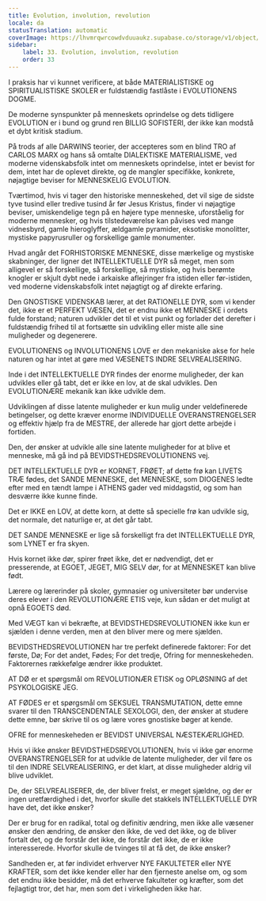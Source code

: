 ```yaml
---
title: Evolution, involution, revolution
locale: da
statusTranslation: automatic
coverImage: https://lhvmrqwrcowdvduuaukz.supabase.co/storage/v1/object/public/strapi-uploads/small_cover-educacion-fundamental.webp-2d51a7828a2b1309555be27f7e2a61a0.webp
sidebar:
    label: 33. Evolution, involution, revolution
    order: 33
---
```

I praksis har vi kunnet verificere, at både MATERIALISTISKE og SPIRITUALISTISKE SKOLER er fuldstændig fastlåste i EVOLUTIONENS DOGME.

De moderne synspunkter på menneskets oprindelse og dets tidligere EVOLUTION er i bund og grund ren BILLIG SOFISTERI, der ikke kan modstå et dybt kritisk stadium.

På trods af alle DARWINS teorier, der accepteres som en blind TRO af CARLOS MARX og hans så omtalte DIALEKTISKE MATERIALISME, ved moderne videnskabsfolk intet om menneskets oprindelse, intet er bevist for dem, intet har de oplevet direkte, og de mangler specifikke, konkrete, nøjagtige beviser for MENNESKELIG EVOLUTION.

Tværtimod, hvis vi tager den historiske menneskehed, det vil sige de sidste tyve tusind eller tredive tusind år før Jesus Kristus, finder vi nøjagtige beviser, umiskendelige tegn på en højere type menneske, uforståelig for moderne mennesker, og hvis tilstedeværelse kan påvises ved mange vidnesbyrd, gamle hieroglyffer, ældgamle pyramider, eksotiske monolitter, mystiske papyrusruller og forskellige gamle monumenter.

Hvad angår det FORHISTORISKE MENNESKE, disse mærkelige og mystiske skabninger, der ligner det INTELLEKTUELLE DYR så meget, men som alligevel er så forskellige, så forskellige, så mystiske, og hvis berømte knogler er skjult dybt nede i arkaiske aflejringer fra istiden eller før-istiden, ved moderne videnskabsfolk intet nøjagtigt og af direkte erfaring.

Den GNOSTISKE VIDENSKAB lærer, at det RATIONELLE DYR, som vi kender det, ikke er et PERFEKT VÆSEN, det er endnu ikke et MENNESKE i ordets fulde forstand; naturen udvikler det til et vist punkt og forlader det derefter i fuldstændig frihed til at fortsætte sin udvikling eller miste alle sine muligheder og degenerere.

EVOLUTIONENS og INVOLUTIONENS LOVE er den mekaniske akse for hele naturen og har intet at gøre med VÆSENETS INDRE SELVREALISERING.

Inde i det INTELLEKTUELLE DYR findes der enorme muligheder, der kan udvikles eller gå tabt, det er ikke en lov, at de skal udvikles. Den EVOLUTIONÆRE mekanik kan ikke udvikle dem.

Udviklingen af disse latente muligheder er kun mulig under veldefinerede betingelser, og dette kræver enorme INDIVIDUELLE OVERANSTRENGELSER og effektiv hjælp fra de MESTRE, der allerede har gjort dette arbejde i fortiden.

Den, der ønsker at udvikle alle sine latente muligheder for at blive et menneske, må gå ind på BEVIDSTHEDSREVOLUTIONENS vej.

DET INTELLEKTUELLE DYR er KORNET, FRØET; af dette frø kan LIVETS TRÆ fødes, det SANDE MENNESKE, det MENNESKE, som DIOGENES ledte efter med en tændt lampe i ATHENS gader ved middagstid, og som han desværre ikke kunne finde.

Det er IKKE en LOV, at dette korn, at dette så specielle frø kan udvikle sig, det normale, det naturlige er, at det går tabt.

DET SANDE MENNESKE er lige så forskelligt fra det INTELLEKTUELLE DYR, som LYNET er fra skyen.

Hvis kornet ikke dør, spirer frøet ikke, det er nødvendigt, det er presserende, at EGOET, JEGET, MIG SELV dør, for at MENNESKET kan blive født.

Lærere og lærerinder på skoler, gymnasier og universiteter bør undervise deres elever i den REVOLUTIONÆRE ETIS veje, kun sådan er det muligt at opnå EGOETS død.

Med VÆGT kan vi bekræfte, at BEVIDSTHEDSREVOLUTIONEN ikke kun er sjælden i denne verden, men at den bliver mere og mere sjælden.

BEVIDSTHEDSREVOLUTIONEN har tre perfekt definerede faktorer: For det første, Dø; For det andet, Fødes; For det tredje, Ofring for menneskeheden. Faktorernes rækkefølge ændrer ikke produktet.

AT DØ er et spørgsmål om REVOLUTIONÆR ETISK og OPLØSNING af det PSYKOLOGISKE JEG.

AT FØDES er et spørgsmål om SEKSUEL TRANSMUTATION, dette emne svarer til den TRANSCENDENTALE SEXOLOGI, den, der ønsker at studere dette emne, bør skrive til os og lære vores gnostiske bøger at kende.

OFRE for menneskeheden er BEVIDST UNIVERSAL NÆSTEKÆRLIGHED.

Hvis vi ikke ønsker BEVIDSTHEDSREVOLUTIONEN, hvis vi ikke gør enorme OVERANSTRENGELSER for at udvikle de latente muligheder, der vil føre os til den INDRE SELVREALISERING, er det klart, at disse muligheder aldrig vil blive udviklet.

De, der SELVREALISERER, de, der bliver frelst, er meget sjældne, og der er ingen uretfærdighed i det, hvorfor skulle det stakkels INTELLEKTUELLE DYR have det, det ikke ønsker?

Der er brug for en radikal, total og definitiv ændring, men ikke alle væsener ønsker den ændring, de ønsker den ikke, de ved det ikke, og de bliver fortalt det, og de forstår det ikke, de forstår det ikke, de er ikke interesserede. Hvorfor skulle de tvinges til at få det, de ikke ønsker?

Sandheden er, at før individet erhverver NYE FAKULTETER eller NYE KRAFTER, som det ikke kender eller har den fjerneste anelse om, og som det endnu ikke besidder, må det erhverve fakulteter og kræfter, som det fejlagtigt tror, det har, men som det i virkeligheden ikke har.

